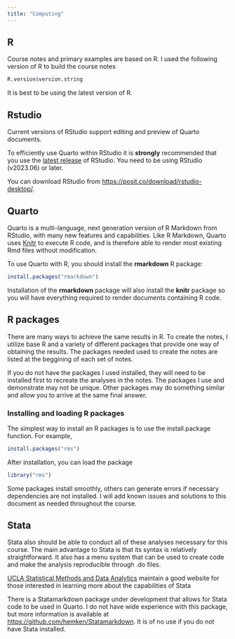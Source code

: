 ```yaml
---
title: "Computing"
---
```


## R

Course notes and primary examples are based on R. I used the following version of R to build the course notes

```r
R.version$version.string
```

It is best to be using the latest version of R.

## Rstudio

Current versions of RStudio support editing and preview of Quarto documents.

To efficiently use Quarto within RStudio it is **strongly** recommended that you use the [latest release](https://posit.co/download/rstudio-desktop/) of RStudio. You need to be using RStudio (v2023.06) or later.

You can download RStudio from <https://posit.co/download/rstudio-desktop/>.

## Quarto

Quarto is a multi-language, next generation version of R Markdown from RStudio, with many new features and capabilities. Like R Markdown, Quarto uses [Knitr](https://yihui.org/knitr/) to execute R code, and is therefore able to render most existing Rmd files without modification.

To use Quarto with R, you should install the **rmarkdown** R package:

``` r
install.packages("rmarkdown")
```

Installation of the **rmarkdown** package will also install the **knitr** package so you will have everything required to render documents containing R code.

## R packages

There are many ways to achieve the same results in R. To create the notes, I utilize base R and a variety of different packages that provide one way of obtaining the results. The packages needed used to create the notes are listed at the beggining of each set of notes.

If you do not have the packages I used installed, they will need to be installed first to recreate the analyses in the notes. The packages I use and demonstrate may not be unique. Other packages may do something similar and allow you to arrive at the same final answer.

### Installing and loading R packages

The simplest way to install an R packages is to use the install.package function. For example,

``` r
install.packages("rms")
```

After installation, you can load the package

``` r
library("rms")
```

Some packages install smoothly, others can generate errors if necessary dependencies are not installed. I will add known issues and solutions to this document as needed throughout the course.

## Stata

Stata also should be able to conduct all of these analyses necessary for this course. The main advantage to Stata is that its syntax is relatively straightforward. It also has a menu system that can be used to create code and make the analysis reproducible through .do files.

[UCLA Statistical Methods and Data Analytics](stats.oarc.ucla.edu/stata) maintain a good website for those interested in learning more about the capabilities of Stata

There is a Statamarkdown package under development that allows for Stata code to be used in Quarto. I do not have wide experience with this package, but more information is available at <https://github.com/hemken/Statamarkdown>. It is of no use if you do not have Stata installed.
